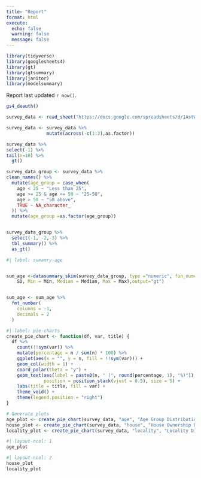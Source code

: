 ```yaml
---
title: "Report"
format: html
execute: 
  echo: false
  warning: false
  message: false
---
```


```r
library(tidyverse)
library(googlesheets4)
library(gt)
library(gtsummary)
library(janitor)
library(modelsummary)
```

Report last updated `r now()`.
```r
gs4_deauth()

survey_data <- read_sheet("https://docs.google.com/spreadsheets/d/1AstWG-tYP-zLJorUrN4pjFVS4MFtznFrms3-2EMDEGc/edit?usp=sharing")

survey_data <- survey_data %>%
               mutate(across(-c(1:3),as.factor)) 

survey_data %>%
select(-1) %>%
tail(n=10) %>%
  gt() 
```

```r
survey_data_group <- survey_data %>%
clean_names() %>%
  mutate(age_group = case_when(
    age < 25 ~ "Less than 25",
    age >= 25 & age <= 50 ~ "25-50",
    age > 50 ~ "50 above",
    TRUE ~ NA_character_
  )) %>%
  mutate(age_group =as.factor(age_group))


survey_data_group %>%
  select(-1, -2,-3) %>%
  tbl_summary() %>%
  as_gt()
```


```r
#| label: sumamry-age


sum_age <-datasummary_skim(survey_data_group, type ="numeric", fun_numeric = list(N =N,Unique = NUnique,Mean = Mean, SD =
    SD, Min = Min, Median = Median, Max = Max),output="gt")


sum_age <- sum_age %>%
  fmt_number(
    columns = -1,
    decimals = 2
  )

```

```r
#| label: pie-charts
create_pie_chart <- function(df, var, title) {
  df %>%
    count(!!sym(var)) %>%
    mutate(percentage = n / sum(n) * 100) %>%
    ggplot(aes(x = "", y = n, fill = !!sym(var))) +
    geom_col(width = 1) +
    coord_polar(theta = "y") +
    geom_text(aes(label = paste0(n, " (", round(percentage, 1), "%)")), 
              position = position_stack(vjust = 0.5), size = 5) +
    labs(title = title, fill = var) +
    theme_void() +
    theme(legend.position = "right")
}

# Generate plots
age_plot <- create_pie_chart(survey_data, "age", "Age Group Distribution")
house_plot <- create_pie_chart(survey_data, "house", "House Ownership Distribution")
locality_plot <- create_pie_chart(survey_data, "locality", "Locality Distribution")
```


```r
#| layout-ncol: 1
age_plot
```

```r
#| layout-ncol: 2
house_plot
locality_plot
```